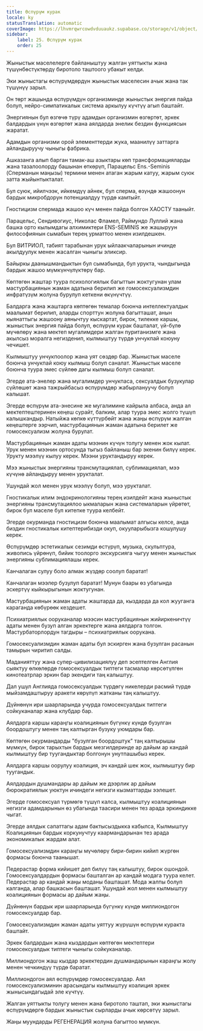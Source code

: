```yaml
---
title: Өспүрүм курак
locale: ky
statusTranslation: automatic
coverImage: https://lhvmrqwrcowdvduuaukz.supabase.co/storage/v1/object/public/strapi-uploads/small_cover-educacion-fundamental.webp-2d51a7828a2b1309555be27f7e2a61a0.webp
sidebar:
    label: 25. Өспүрүм курак
    order: 25
---
```

Жыныстык маселелерге байланыштуу жалган уяттыкты жана түшүнбөстүктөрдү биротоло таштоого убакыт келди.

Эки жыныстагы өспүрүмдөрдүн жыныстык маселесин ачык жана так түшүнүү зарыл.

Он төрт жашында өспүрүмдүн организминде жыныстык энергия пайда болуп, нейро-симпатикалык система аркылуу күчтүү агып баштайт.

Энергиянын бул өзгөчө түрү адамдын организмин өзгөртөт, эркек балдардын үнүн өзгөртөт жана аялдарда энелик бездин функциясын жаратат.

Адамдын организми орой элементтерди жука, маанилүү заттарга айландыруучу чыныгы фабрика.

Ашказанга алып барган тамак-аш азыктары көп трансформацияларды жана тазалоолорду башынан өткөрүп, Парацельс Ens.-Seminis (Сперманын маңызы) термини менен атаган жарым катуу, жарым суюк затта жыйынтыкталат.

Бул суюк, ийилчээк, ийкемдүү айнек, бул сперма, өзүндө жашоонун бардык микробдорун потенциалдуу түрдө камтыйт.

Гностицизм спермада жашоо күч менен пайда болгон ХАОСТУ тааныйт.

Парацельс, Сендивогиус, Николас Фламел, Раймундо Луллий жана башка орто кылымдагы алхимиктери ENS-SEMINIS же жашыруун философиянын сымабын терең урматтоо менен изилдешкен.

Бул ВИТРИОЛ, табият тарабынан урук ыйлаакчаларынын ичинде акылдуулук менен жасалган чыныгы эликсир.

Байыркы даанышмандыктын бул сымабында, бул урукта, чындыгында бардык жашоо мүмкүнчүлүктөрү бар.

Көптөгөн жаштар туура психологиялык багыттын жоктугунан улам мастурбациянын жаман адатына берилип же гомосексуализмдин инфратүзүм жолуна бурулуп кеткени өкүнүчтүү.

Балдарга жана жаштарга көптөгөн темалар боюнча интеллектуалдык маалымат берилип, аларды спорттун жолуна багытташат, анын кыянаттыгы жашоону аянычтуу кыскартат, бирок, тилекке каршы, жыныстык энергия пайда болуп, өспүрүм курак башталат, үй-бүлө мүчөлөрү жана мектеп мугалимдери жалган пуританизмге жана акылсыз моралга негизденип, кылмыштуу түрдө унчукпай коюуну чечишет.

Кылмыштуу унчукпоолор жана уят сөздөр бар. Жыныстык маселе боюнча унчукпай коюу кылмыш болуп саналат. Жыныстык маселе боюнча туура эмес сүйлөө дагы кылмыш болуп саналат.

Эгерде ата-энелер жана мугалимдер унчукпаса, сексуалдык бузукулар сүйлөшөт жана тажрыйбасыз өспүрүмдөр жабырлануучу болуп калышат.

Эгерде өспүрүм ата-энесине же мугалимине кайрыла албаса, анда ал мектептештеринен кеңеш сурайт, балким, алар туура эмес жолго түшүп калышкандыр. Натыйжа көпкө күттүрбөйт жана жаңы өспүрүм жалган кеңештерге ээрчип, мастурбациянын жаман адатына берилет же гомосексуализм жолуна бурулат.

Мастурбациянын жаман адаты мээнин күчүн толугу менен жок кылат. Урук менен мээнин ортосунда тыгыз байланыш бар экенин билүү керек. Урукту мээлүү кылуу керек. Мээни уруктандыруу керек.

Мээ жыныстык энергияны трансмутациялап, сублимациялап, мээ күчүнө айландыруу менен урукталат.

Ушундай жол менен урук мээлүү болуп, мээ урукталат.

Гностикалык илим эндокринологияны терең изилдейт жана жыныстык энергияны трансмутациялоо ыкмаларын жана системаларын үйрөтөт, бирок бул маселе бул китепке туура келбейт.

Эгерде окурманда гностицизм боюнча маалымат алгысы келсе, анда биздин гностикалык китептерибизди окуп, окууларыбызга кошулушу керек.

Өспүрүмдөр эстетикалык сезимди өстүрүп, музыка, скульптура, живопись үйрөнүп, бийик тоолорго экскурсияга чыгуу менен жыныстык энергияны сублимациялашы керек.

Канчалаган сулуу боло алмак жүздөр соолуп баратат!

Канчалаган мээлер бузулуп баратат! Мунун баары өз убагында эскертүү кыйкырыгынын жоктугунан.

Мастурбациянын жаман адаты жаштарда да, кыздарда да кол жууганга караганда көбүрөөк кездешет.

Психиатриялык ооруканалар мээсин мастурбациянын жийиркеничтүү адаты менен бузуп алган эркектерге жана аялдарга толгон. Мастурбаторлордун тагдыры – психиатриялык оорукана.

Гомосексуализмдин жаман адаты бул эскирген жана бузулган расанын тамырын чиритип салды.

Маданияттуу жана супер-цивилизациялуу деп эсептелген Англия сыяктуу өлкөлөрдө гомосексуалдык типтеги тасмалар көрсөтүлгөн кинотеатрлар эркин бар экендиги таң калыштуу.

Дал ушул Англияда гомосексуалдык түрдөгү никелерди расмий түрдө мыйзамдаштыруу аракети көрүлүп жатканы таң калыштуу.

Дүйнөнүн ири шаарларында учурда гомосексуалдык типтеги сойкуканалар жана клубдар бар.

Аялдарга каршы караңгы коалициянын бүгүнкү күндө бузулган боордоштугу менен таң калтырган бузуку уюмдары бар.

Көптөгөн окурмандарды "бузулган боордоштук" таң калтырышы мүмкүн, бирок тарыхтын бардык мезгилдеринде ар дайым ар кандай кылмыштуу бир туугандыктар болгонун унутпашыбыз керек.

Аялдарга каршы оорулуу коалиция, эч кандай шек жок, кылмыштуу бир туугандык.

Аялдардын душмандары ар дайым же дээрлик ар дайым бюрократиялык уюктун ичиндеги негизги кызматтарды ээлешет.

Эгерде гомосексуал түрмөгө түшүп калса, кылмыштуу коалициянын негизги адамдарынын өз убагында таасири менен тез арада эркиндикке чыгат.

Эгерде аялдык сапаттагы адам бактысыздыкка кабылса, Кылмыштуу Коалициянын бардык коркунучтуу каармандарынан тез арада экономикалык жардам алат.

Гомосексуализмдин караңгы мүчөлөрү бири-бирин кийип жүргөн формасы боюнча таанышат.

Педерастар форма кийишет деп билүү таң калыштуу, бирок ошондой. Гомосексуалдардын формасы башталган ар кандай модага туура келет. Педерастар ар кандай жаңы моданы башташат. Мода жалпы болуп калганда, алар башкасын башташат. Ушундай жол менен кылмыштуу коалициянын формасы ар дайым жаңы.

Дүйнөнүн бардык ири шаарларында бүгүнкү күндө миллиондогон гомосексуалдар бар.

Гомосексуализмдин жаман адаты уяттуу жүрүшүн өспүрүм куракта баштайт.

Эркек балдардын жана кыздардын көптөгөн мектептери гомосексуалдык типтеги чыныгы сойкуканалар.

Миллиондогон жаш кыздар эркектердин душмандарынын караңгы жолу менен чечкиндүү түрдө баратат.

Миллиондогон аял өспүрүмдөр гомосексуалдар. Аял гомосексуализминин арасындагы кылмыштуу коалиция эркек жынысындагыдай эле күчтүү.

Жалган уяттыкты толугу менен жана биротоло таштап, эки жыныстагы өспүрүмдөргө бардык жыныстык сырларды ачык көрсөтүү зарыл.

Жаңы муундарды РЕГЕНЕРАЦИЯ жолуна багыттоо мүмкүн.

